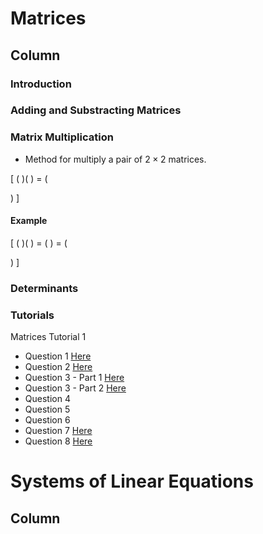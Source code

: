 Matrices {data-navmenu="Section 6"}
=====================================

Column {.tabset}
-------------------------------------------------

### Introduction

### Adding and Substracting Matrices


### Matrix Multiplication

* Method for multiply a pair of $2\times2$ matrices.

\[ \left(
\begin{array}{cc}
a_1 & a_2 \\ 
b_1 & b_2
\end{array} \right)\left(
\begin{array}{cc}
c_1 & d_1 \\ 
c_2 & d_2
\end{array} \right) = \left(
\begin{array}{cc}
(a_1 \times c_1) + (a_2 \times c_2) & (a_1 \times d_1) + (a_2 \times d_2) \\ 
(b_1 \times c_1) + (b_2 \times c_2) & (b_1 \times d_1) + (b_2 \times d_2)
\end{array} \right) \]

#### Example

\[ \left(
\begin{array}{cc}
1 & 3 \\ 
0 & 2
\end{array} \right)\left(
\begin{array}{cc}
1 & 2 \\ 
4 & 1
\end{array} \right) = \left(
\begin{array}{cc}
(1 \times 1) + (3 \times 4) & (1 \times 2) + (3 \times 1) \\ 
(0 \times 4) + (2 \times 4) & (0 \times 2) + (2 \times 1)
\end{array} \right) = \left(
\begin{array}{cc}
14 & 5 \\ 
8 & 2
\end{array} \right) \]


### Determinants


### Tutorials

Matrices Tutorial 1

* Question 1 <a href= "https://youtu.be/XCYf81OTDVc"> Here</a>
* Question 2 <a href= "https://youtu.be/z1aIiH4bE4k"> Here</a>
* Question 3  - Part 1 <a href= "https://youtu.be/FtyNlZIsiXg"> Here</a>
* Question 3  - Part 2 <a href= "https://youtu.be/Xwg6VB_ooHk"> Here</a>
* Question 4
* Question 5
* Question 6
* Question 7 <a href= "https://youtu.be/Jj_7KiXJb64"> Here</a>
* Question 8 <a href= "https://youtu.be/tdVrjFFq1A8"> Here</a>

Systems of Linear Equations {data-navmenu="Section 6"}
==================================

Column {.tabset}
-----------------------------
